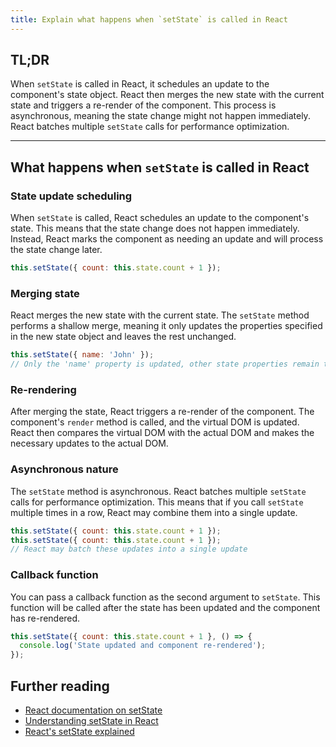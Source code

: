 ```yaml
---
title: Explain what happens when `setState` is called in React
---
```


## TL;DR

When `setState` is called in React, it schedules an update to the component's state object. React then merges the new state with the current state and triggers a re-render of the component. This process is asynchronous, meaning the state change might not happen immediately. React batches multiple `setState` calls for performance optimization.

---

## What happens when `setState` is called in React

### State update scheduling

When `setState` is called, React schedules an update to the component's state. This means that the state change does not happen immediately. Instead, React marks the component as needing an update and will process the state change later.

```javascript
this.setState({ count: this.state.count + 1 });
```

### Merging state

React merges the new state with the current state. The `setState` method performs a shallow merge, meaning it only updates the properties specified in the new state object and leaves the rest unchanged.

```javascript
this.setState({ name: 'John' });
// Only the 'name' property is updated, other state properties remain the same
```

### Re-rendering

After merging the state, React triggers a re-render of the component. The component's `render` method is called, and the virtual DOM is updated. React then compares the virtual DOM with the actual DOM and makes the necessary updates to the actual DOM.

### Asynchronous nature

The `setState` method is asynchronous. React batches multiple `setState` calls for performance optimization. This means that if you call `setState` multiple times in a row, React may combine them into a single update.

```javascript
this.setState({ count: this.state.count + 1 });
this.setState({ count: this.state.count + 1 });
// React may batch these updates into a single update
```

### Callback function

You can pass a callback function as the second argument to `setState`. This function will be called after the state has been updated and the component has re-rendered.

```javascript
this.setState({ count: this.state.count + 1 }, () => {
  console.log('State updated and component re-rendered');
});
```

## Further reading

- [React documentation on setState](https://react.dev/reference/react/useState#setstate)
- [Understanding setState in React](https://medium.com/@baphemot/understanding-react-setstate-a4640451865b)
- [React's setState explained](https://daveceddia.com/where-fetch-data-componentwillmount-vs-componentdidmount/)
